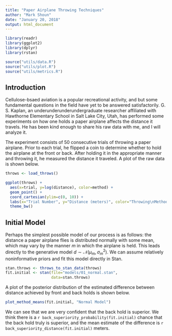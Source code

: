 ```yaml
---
title: "Paper Airplane Throwing Techniques"
author: "Mark Shoun"
date: "January 20, 2018"
output: html_document
---
```


```r
library(readr)
library(ggplot2)
library(dplyr)
library(rstan)

source("utils/data.R")
source("utils/plot.R")
source("utils/metrics.R")
```

## Introduction

Cellulose-bsaed aviation is a popular recreational activity, and but some fundamental questions in the field have yet to be answered satisfactorily. G. S. Kaplan, an underunderunderundergraduate researcher affiliated with Hawthorne Elementary School in Salt Lake City, Utah, has performed some experiments on how one holds a paper airplane affects the distance it travels. He has been kind enough to share his raw data with me, and I will analyze it.

The experiment consists of 50 consecutive trials of throwing a paper airplane. Prior to each trial, he flipped a coin to determine whether to hold the airplane at the front or back. After holding it in the appropriate manner and throwing it, he measured the distance it traveled. A plot of the raw data is shown below.

```r
throws <- load_throws()

ggplot(throws) + 
  aes(x=trial, y=log(distance), color=method) +
  geom_point() + 
  coord_cartesian(ylim=c(0, 10)) +
  labs(x="Trial Number", y="Distance (meters)", color="Throwing\nMethod") +
  theme_bw()
```

## Initial Model

Perhaps the simplest possible model of our process is as follows: the distance a paper airplane flies is distributed normally with some mean, which may vary by the manner $m$ in which the airplane is held. This leads directly to the generative model $d \sim \mathcal{N}(\mu_m, \sigma^2_m)$. We can assume relatively noninformative priors and fit this model directly in Stan.

```r
stan.throws <- throws_to_stan_data(throws)
fit.initial <- stan(file="models/01_normal.stan",
                    data=stan.throws)
```

A plot of the posterior distribution of the estimated difference between distance achieved by front and back holds is shown below.
```r
plot_method_means(fit.initial, "Normal Model")
```

We can see that we are very confident that the back hold is superior. We think there is a `r back_superiority_probability(fit.initial)` chance that the back hold truly is superior, and the mean estimate of the difference is `r back_superiority_distance(fit.initial)` meters.
